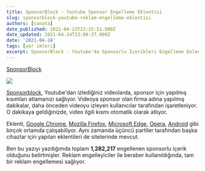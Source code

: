 ```yaml
---
title: SponsorBlock - Youtube Sponsor Engelleme Eklentisi
slug: sponsorblock-youtube-reklam-engelleme-eklentisi
authors: [canata]
date_published: 2021-04-23T23:15:51.000Z
date_updated: 2021-04-24T23:09:37.000Z
date: '2021-04-24'
tags: [yer imleri]
excerpt: SponsorBlock - Youtube'da Sponsorlu İçerikleri Engelleme Enlentisi
---
```


[SponsorBlock](https://sponsor.ajay.app/)

![](https://sponsor.ajay.app/LogoSponsorBlockSimple256px.png)

[Sponsorblock](https://sponsor.ajay.app/), Youtube'dan izlediğiniz videolarda, sponsor için yapılmış kısımları atlamanızı sağlıyor. Videoya sponsor olan firma adına yapılmış dakikalar, daha önceden videoyu izleyen kullanıcılar tarafından işaretleniyor. O dakikaya geldiğinizde, video ilgili kısmı otomatik olarak atlıyor.
<!--truncate-->
Eklenti, [Google Chrome](https://chrome.google.com/webstore/detail/mnjggcdmjocbbbhaepdhchncahnbgone), [Mozilla Firefox](https://addons.mozilla.org/addon/sponsorblock?src=external-website), [Microsoft Edge](https://github.com/ajayyy/SponsorBlock/wiki/Edge), [Opera](https://github.com/ajayyy/SponsorBlock/wiki/Opera), [Android](https://github.com/ajayyy/SponsorBlock/wiki/Android) gibi birçok ortamda çalışabiliyor. Aynı zamanda üçüncü partiler tarafından başka cihazlar için yapılan eklentileri de sitelerinde mevcut.

Ben bu yazıyı yazdığımda toplam **1,282,217** engellenen sponsorlu içerik olduğunu belirtmişler. Reklam engelleyiciler ile beraber kullanıldığında, tam bir reklam engellemesi sağlıyor.
